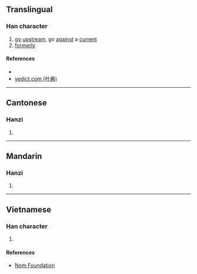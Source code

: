 {{character info/new}}
==Translingual==

===Han character===
{{Han char|rn=85|rad=水|as=10|sn=13|four=|canj=EQMF|ids=⿰氵素}}

# [[go]] [[upstream]], go [[against]] a [[current]]
# [[formerly]]

====References====
* {{Han ref|kx=0641.080|dkj=17987|dj=1048.140|hdz=31692.050|uh=6EB8|ud=28344}}
* [http://yedict.com/htm/6E/6EB8.htm yedict.com (叶典)]

----

==Cantonese==

===Hanzi===
{{yue-hanzi|jyut=[[sou3]]|y=sou3}}

# {{defn|lang=yue|sort=水10}}

----

==Mandarin==

===Hanzi===
{{cmn-hanzi|pin=[[sù]] ([[su4]])|wg=su<sup>4</sup>}}

# {{defn|lang=cmn|sort=水10}}

----

==Vietnamese==

===Han character===
{{vi-readings|rs=水10| hanviet = ghềnh}}

# {{defn|lang=vi|sort=水10}}

====References====
*[http://nomfoundation.org/common/nom_details.php?codepoint=6eb8 Nom Foundation]